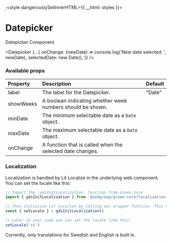 
;<style dangerouslySetInnerHTML={{ __html: styles }}></style>

# Datepicker

Datepicker Component

<Datepicker
  {...{
    onChange: (newDate) => console.log('New date selected: ', newDate),
    selectedDate: new Date(),
  }}
/>

### Available props

| Property  | Description                                                | Default |
| :-------- | :--------------------------------------------------------- | :------ |
| label     | The label for the Datepicker.                              | "Date"  |
| showWeeks | A boolean indicating whether week numbers should be shown. |         |
| minDate   | The minimum selectable date as a `Date` object.            |         |
| maxDate   | The maximum selectable date as a `Date` object.            |         |
| onChange  | A function that is called when the selected date changes.  |         |

### Localization

Localization is handled by Lit Localize in the underlying web component. You can set the locale like this:

```ts
// Import the `gdsInitLocalization` function from Green Core
import { gdsInitLocalization } from '@sebgroup/green-core/localization'

// Then initialize Lit Localize by calling our wrapper function. This returns a `setLocale` function which you can use to set the locale.
const { setLocale } = gdsInitLocalization()

// Later in your code you can set the locale like this:
setLocale('sv')
```

Currently, only translations for Swedish and English is built in.

